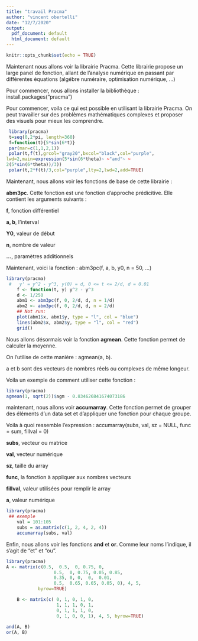 ```yaml
---
title: "travail Pracma"
author: "vincent obertelli"
date: "12/7/2020"
output:
  pdf_document: default
  html_document: default
---
```


```r
knitr::opts_chunk$set(echo = TRUE)
```

Maintenant nous allons voir la librairie Pracma. Cette librairie propose un large panel de fonction, allant de l'analyse numérique en passant par différentes équations (algébre numéraire, optimisation numérique, ...)

Pour commencer, nous allons installer la bibliothèque  : install.packages("pracma")


Pour commencer, voila ce qui est possible en utilisant la librairie Pracma. On peut travailler sur des problèmes mathématiques complexes et proposer des visuels pour mieux les comprendre.


```r
 library(pracma)
 t=seq(0,2*pi, length=360)
 f=function(t){5*sin(6*t)}
 par(mar=c(1,1,2,1))
 polar(t,f(t),grcol="gray20",bxcol="black",col="purple",
lwd=2,main=expression(5*sin(6*theta)~ ~"and"~ ~
2(5*sin(6*theta))/3))
 polar(t,2*f(t)/3,col="purple",lty=2,lwd=2,add=TRUE)
```



Maintenant, nous allons voir les fonctions de base de cette librairie :

**abm3pc**. Cette fonction est une fonction d'approche prédicitive. Elle contient les arguments suivants :

**f**, fonction différentiel

**a, b**, l'interval

**Y0**, valeur de début

**n**, nombre de valeur

**...**, paramètres additionnels

Maintenant, voici la fonction : abm3pc(f, a, b, y0, n = 50, ...)

```r
library(pracma)
 #   y' = y^2 - y^3, y(0) = d, 0 <= t <= 2/d, d = 0.01
    f <- function(t, y) y^2 - y^3
    d <- 1/250
    abm1 <- abm3pc(f, 0, 2/d, d, n = 1/d)
    abm2 <- abm3pc(f, 0, 2/d, d, n = 2/d)
    ## Not run:
    plot(abm1$x, abm1$y, type = "l", col = "blue")
    lines(abm2$x, abm2$y, type = "l", col = "red")
    grid()
```



Nous allons désormais voir la fonction **agmean**. 
Cette fonction permet de calculer la moyenne.

On l'utilise de cette manière : agmean(a, b).

a et b sont des vecteurs de nombres réels ou complexes de même longeur.

Voila un exemple de comment utiliser cette fonction :

```r
library(pracma)
agmean(1, sqrt(2))$agm - 0.834626841674073186
```


maintenant, nous allons voir **accumarray**. Cette fonction permet de grouper des éléments d'un data set et d'appliquer une fonction pour chaque groupe. 

Voila à quoi ressemble l'expression : accumarray(subs, val, sz = NULL, func = sum, fillval = 0)

**subs**, vecteur ou matrice

**val**, vecteur numérique

**sz**, taille du array

**func**, la fonction à appliquer aux nombres vecteurs

**fillval**, valeur utilisées pour remplir le array

**a**, valeur numérique

```r
library(pracma)
 ## exemple
    val = 101:105
    subs = as.matrix(c(1, 2, 4, 2, 4))
    accumarray(subs, val)

```


Enfin, nous allons voir les fonctions **and** et **or**. Comme leur noms l'indique, il s'agit de "et" et "ou".

```r
library(pracma)
A <- matrix(c(0.5,  0.5,  0, 0.75, 0,
                  0.5,  0, 0.75, 0.05, 0.85,
                  0.35, 0, 0,  0,  0.01,
                  0.5,  0.65, 0.65, 0.05, 0), 4, 5,
            byrow=TRUE)

    B <- matrix(c( 0, 1, 0, 1, 0, 
                   1, 1, 1, 0, 1,
                   0, 1, 1, 1, 0,
                   0, 1, 0, 0, 1), 4, 5, byrow=TRUE)
    
and(A, B)
or(A, B)
```



